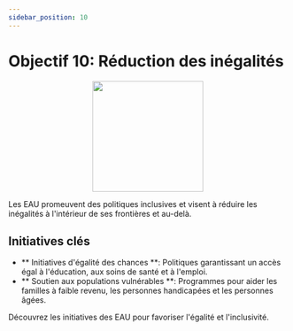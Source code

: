 ```yaml
---
sidebar_position: 10
---
```


# Objectif 10: Réduction des inégalités

<p align="center"><img src="https://www.un.org/sustainabledevelopment/wp-content/uploads/2019/08/E-Goal-10-1024x1024.png" width="200" height="200"/></p>

Les EAU promeuvent des politiques inclusives et visent à réduire les inégalités à l'intérieur de ses frontières et au-delà.

## Initiatives clés

- ** Initiatives d'égalité des chances **: Politiques garantissant un accès égal à l'éducation, aux soins de santé et à l'emploi.
- ** Soutien aux populations vulnérables **: Programmes pour aider les familles à faible revenu, les personnes handicapées et les personnes âgées.

Découvrez les initiatives des EAU pour favoriser l'égalité et l'inclusivité.